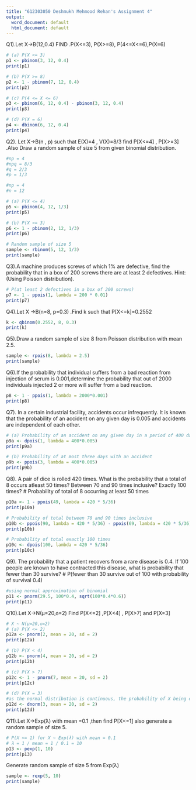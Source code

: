 ```yaml
---
title: "612303050 Deshmukh Mehmood Rehan's Assignment 4"
output:
  word_document: default
  html_document: default
---
```


Q1).Let X→B(12,0.4)
FIND .P(X<=3),  P(X>=8), P(4<=X<=6),P(X=6)

```r
# (a) P(X <= 3)
p1 <- pbinom(3, 12, 0.4)
print(p1)

# (b) P(X >= 8)
p2 <- 1 - pbinom(7, 12, 0.4)
print(p2)

# (c) P(4 <= X <= 6)
p3 <- pbinom(6, 12, 0.4) - pbinom(3, 12, 0.4)
print(p3)

# (d) P(X = 6)
p4 <- dbinom(6, 12, 0.4)
print(p4)

```

Q2). Let X→B(n , p) such that E(X)=4 , V(X)=8/3 find P[X<=4] , P[X>=3] .Also Draw a random sample of size 5 from given binomial distribution.

```r
#np = 4
#npq = 8/3
#q = 2/3
#p = 1/3

#np = 4
#n = 12

# (a) P(X <= 4)
p5 <- pbinom(4, 12, 1/3)
print(p5)

# (b) P(X >= 3)
p6 <- 1 - pbinom(2, 12, 1/3)
print(p6)

# Random sample of size 5
sample <- rbinom(5, 12, 1/3)
print(sample)

```

Q3).A machine produces screws of which 1% are defective, find the probability that in a box of 200 screws there are at least 2 defectives. Hint:(Using Poisson distribution).

```r
# P(at least 2 defectives in a box of 200 screws)
p7 <- 1 - ppois(1, lambda = 200 * 0.01)
print(p7)

```

Q4).Let X →B(n=8, p=0.3) .Find k such that P[X<=k]=0.2552

```r
k <- qbinom(0.2552, 8, 0.3)
print(k)

```

Q5).Draw a random sample of size 8 from Poisson distribution with mean 2.5.

```r
sample <- rpois(8, lambda = 2.5)
print(sample)

```

Q6).If the probability that individual suffers from a bad reaction from injection of serum is 0.001,determine the probability that out of 2000 individuals injected 2 or more will suffer from a bad reaction.

```r
p8 <- 1 - ppois(1, lambda = 2000*0.001)
print(p8)

```


Q7). In a certain industrial facility, accidents occur infrequently. It is known that the probability of an accident on any given day is 0.005 and accidents are independent of each other.

```r
# (a) Probability of an accident on any given day in a period of 400 days
p9a <- dpois(1, lambda = 400*0.005)
print(p9a)

# (b) Probability of at most three days with an accident
p9b <- ppois(3, lambda = 400*0.005)
print(p9b)

```


Q8). A pair of dice is rolled 420 times. What is the probability that a total of 8 occurs atleast 50 times? Between 70 and 90 times inclusive? Exactly 100 times?
# Probability of total of 8 occurring at least 50 times

```r
p10a <- 1 - ppois(49, lambda = 420 * 5/36)
print(p10a)

# Probability of total between 70 and 90 times inclusive
p10b <- ppois(90, lambda = 420 * 5/36) - ppois(69, lambda = 420 * 5/36)
print(p10b)

# Probability of total exactly 100 times
p10c <- dpois(100, lambda = 420 * 5/36)
print(p10c)

```


Q9). The probability that a patient recovers from a rare disease is 0.4. If 100 people are known to have contracted this disease, what is probability that fewer than 30 survive?
# P(fewer than 30 survive out of 100 with probability of survival 0.4)

```r
#using normal approximation of binomial
p11 <- pnorm(29.5, 100*0.4, sqrt(100*0.4*0.6))
print(p11)
```


Q10).Let X→N(µ=20,ϭ=2) Find P[X<=2] ,P[X<4] , P[X>7] and P[X=3]

```r
# X ~ N(µ=20,ϭ=2)
# (a) P(X <= 2)
p12a <- pnorm(2, mean = 20, sd = 2)
print(p12a)

# (b) P(X < 4)
p12b <- pnorm(4, mean = 20, sd = 2)
print(p12b)

# (c) P(X > 7)
p12c <- 1 - pnorm(7, mean = 20, sd = 2)
print(p12c)

# (d) P(X = 3) 
#as the normal distribution is continuous, the probability of X being exactly 3 is  zero
p12d <- dnorm(3, mean = 20, sd = 2)
print(p12d)

```

Q11).Let X→Exp(ƛ) with mean =0.1 ,then find P[X<=1] also generate a random sample of size 5.

```r
# P(X <= 1) for X ~ Exp(λ) with mean = 0.1
# λ = 1 / mean = 1 / 0.1 = 10
p13 <- pexp(1, 10)
print(p13)
```

Generate random sample of size 5 from Exp(λ)
```r
sample <- rexp(5, 10)
print(sample)
```
